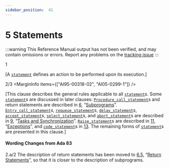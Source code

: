 ```yaml
---
sidebar_position:  41
---
```


# 5 Statements

:::warning
This Reference Manual output has not been verified,
and may contain omissions or errors.
Report any problems on the [tracking issue](https://github.com/ada-lang-io/ada-lang-io/issues/20)
:::


<MarginText>1</MarginText>
<p>[A <code><a href="../AA-5/AA-5.1#S0167">statement</a></code> defines an action to be performed upon its execution.]<br /></p>

<MarginText>2/3</MarginText>
<MarginInfo items={["AI95-00318-02", "AI05-0299-1"]} />
<p>[This clause describes the general rules applicable to all <code><a href="../AA-5/AA-5.1#S0167">statement</a></code>s. Some <code><a href="../AA-5/AA-5.1#S0167">statement</a></code>s are discussed in later clauses: <code><a href="../AA-6/AA-6.4#S0217">Procedure_call_statement</a></code>s and return statements are described in <a href="../AA-6/">6</a>, &ldquo;<a href="../AA-6/">Subprograms</a>&rdquo;. <code><a href="../AA-9/AA-9.5#S0264">Entry_call_statement</a></code>s, <code><a href="../AA-9/AA-9.5#S0265">requeue_statement</a></code>s, <code><a href="../AA-9/AA-9.6#S0266">delay_statement</a></code>s, <code><a href="../AA-9/AA-9.5#S0258">accept_statement</a></code>s, <code><a href="../AA-9/AA-9.7#S0269">select_statement</a></code>s, and <code><a href="../AA-9/AA-9.8#S0284">abort_statement</a></code>s are described in <a href="../AA-9/">9</a>, &ldquo;<a href="../AA-9/">Tasks and Synchronization</a>&rdquo;. <code><a href="../AA-11/AA-11.3#S0308">Raise_statement</a></code>s are described in <a href="../AA-11/">11</a>, &ldquo;<a href="../AA-11/">Exceptions</a>&rdquo;, and <code><a href="../AA-13/AA-13.8#S0357">code_statement</a></code>s in <a href="../AA-13/">13</a>. The remaining forms of <code><a href="../AA-5/AA-5.1#S0167">statement</a></code>s are presented in this clause.] <br /></p>

<AnnotatedOnly>

#### Wording Changes from Ada 83

</AnnotatedOnly>
<AnnotatedOnly>
<MarginText>2.a/2</MarginText>
<MarginInfo items={["AI95-00318-02"]} />
<Admonition type="aarm" aarm="note">
The description of return statements has been moved to <a href="../AA-6/AA-6.5">6.5</a>, &ldquo;<a href="../AA-6/AA-6.5">Return Statements</a>&rdquo;, so that it is closer to the description of subprograms. <br /></Admonition>
</AnnotatedOnly>

